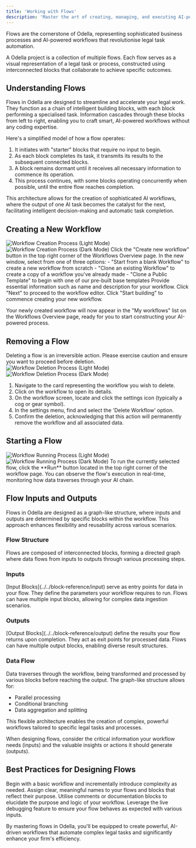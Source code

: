 ```yaml
---
title: 'Working with Flows'
description: 'Master the art of creating, managing, and executing AI-powered workflows in Odella'
---
```


 

<Callout type="info">
  Flows are the cornerstone of Odella, representing sophisticated business processes and AI-powered workflows that revolutionise legal task automation.
</Callout>

A Odella project is a collection of multiple flows. Each flow serves as a visual representation of a legal task or process, constructed using interconnected blocks that collaborate to achieve specific outcomes.

## Understanding Flows

Flows in Odella are designed to streamline and accelerate your legal work. They function as a chain of intelligent building blocks, with each block performing a specialised task. Information cascades through these blocks from left to right, enabling you to craft smart, AI-powered workflows without any coding expertise.

Here's a simplified model of how a flow operates:

1. It initiates with "starter" blocks that require no input to begin.
2. As each block completes its task, it transmits its results to the subsequent connected blocks.
3. A block remains dormant until it receives all necessary information to commence its operation.
4. This process continues, with some blocks operating concurrently when possible, until the entire flow reaches completion.

This architecture allows for the creation of sophisticated AI workflows, where the output of one AI task becomes the catalyst for the next, facilitating intelligent decision-making and automatic task completion.

## Creating a New Workflow

<Frame>
  <img src="../assets/workflows_new_light.gif" alt="Workflow Creation Process (Light Mode)" className="block dark:hidden" />
  <img src="../assets/workflows_new_dark.gif" alt="Workflow Creation Process (Dark Mode)" className="hidden dark:block" />
</Frame>

<Steps>
  <Step title="Initiate Workflow Creation">
    Click the "Create new workflow" button in the top right corner of the Workflows Overview page.
  </Step>
  <Step title="Choose Workflow Type">
    In the new window, select from one of three options:
    - "Start from a blank Workflow" to create a new workflow from scratch
    - "Clone an existing Workflow" to create a copy of a workflow you've already made
    - "Clone a Public Template" to begin with one of our pre-built base templates
  </Step>
  <Step title="Configure Workflow Details">
    Provide essential information such as name and description for your workflow.
  </Step>
  <Step title="Access Workflow Editor">
    Click "Next" to proceed to the workflow editor.
  </Step>
  <Step title="Begin Building">
    Click "Start building" to commence creating your new workflow.
  </Step>
</Steps>

Your newly created workflow will now appear in the "My workflows" list on the Workflows Overview page, ready for you to start constructing your AI-powered process.

## Removing a Flow

<Warning>
  Deleting a flow is an irreversible action. Please exercise caution and ensure you want to proceed before deletion.
</Warning>

<Frame>
  <img src="../assets/workflows_delete_light.gif" alt="Workflow Deletion Process (Light Mode)" className="block dark:hidden" />
  <img src="../assets/workflows_delete_dark.gif" alt="Workflow Deletion Process (Dark Mode)" className="hidden dark:block" />
</Frame>

1. Navigate to the card representing the workflow you wish to delete.
2. Click on the workflow to open its details.
3. On the workflow screen, locate and click the settings icon (typically a cog or gear symbol).
4. In the settings menu, find and select the 'Delete Workflow' option.
5. Confirm the deletion, acknowledging that this action will permanently remove the workflow and all associated data.

## Starting a Flow

<Frame>
  <img src="../assets/workflows_run_light.gif" alt="Workflow Running Process (Light Mode)" className="block dark:hidden" />
  <img src="../assets/workflows_run_dark.gif" alt="Workflow Running Process (Dark Mode)" className="hidden dark:block" />
</Frame>

<Card title="Executing Your Workflow" icon="play">
  To run the currently selected flow, click the **Run** button located in the top right corner of the workflow page. You can observe the flow's execution in real-time, monitoring how data traverses through your AI chain.
</Card>

## Flow Inputs and Outputs

Flows in Odella are designed as a graph-like structure, where inputs and outputs are determined by specific blocks within the workflow. This approach enhances flexibility and reusability across various scenarios.

### Flow Structure

<Card title="Graph-like Design" icon="diagram-project">
  Flows are composed of interconnected blocks, forming a directed graph where data flows from inputs to outputs through various processing steps.
</Card>

### Inputs

<CardGroup cols={2}>
  <Card title="Input Blocks" icon="arrow-right-to-bracket">
    [Input Blocks](../../block-reference/input) serve as entry points for data in your flow. They define the parameters your workflow requires to run.
  </Card>
  <Card title="Multiple Inputs" icon="layer-group">
    Flows can have multiple input blocks, allowing for complex data ingestion scenarios.
  </Card>
</CardGroup>

### Outputs

<CardGroup cols={2}>
  <Card title="Output Blocks" icon="arrow-right-from-bracket">
    [Output Blocks](../../block-reference/output) define the results your flow returns upon completion. They act as exit points for processed data.
  </Card>
  <Card title="Multiple Outputs" icon="share-nodes">
    Flows can have multiple output blocks, enabling diverse result structures.
  </Card>
</CardGroup>

### Data Flow

Data traverses through the workflow, being transformed and processed by various blocks before reaching the output. The graph-like structure allows for:

- Parallel processing
- Conditional branching
- Data aggregation and splitting

This flexible architecture enables the creation of complex, powerful workflows tailored to specific legal tasks and processes.

<Tip>
  When designing flows, consider the critical information your workflow needs (inputs) and the valuable insights or actions it should generate (outputs).
</Tip>

## Best Practices for Designing Flows

<CardGroup cols={2}>
  <Card title="Start Simple" icon="seedling">
    Begin with a basic workflow and incrementally introduce complexity as needed.
  </Card>
  <Card title="Use Descriptive Names" icon="tag">
    Assign clear, meaningful names to your flows and blocks that reflect their purpose.
  </Card>
  <Card title="Document Your Flow" icon="book">
    Utilise comments or documentation blocks to elucidate the purpose and logic of your workflow.
  </Card>
  <Card title="Test Thoroughly" icon="vial">
    Leverage the live debugging feature to ensure your flow behaves as expected with various inputs.
  </Card>
</CardGroup>

By mastering flows in Odella, you'll be equipped to create powerful, AI-driven workflows that automate complex legal tasks and significantly enhance your firm's efficiency.
